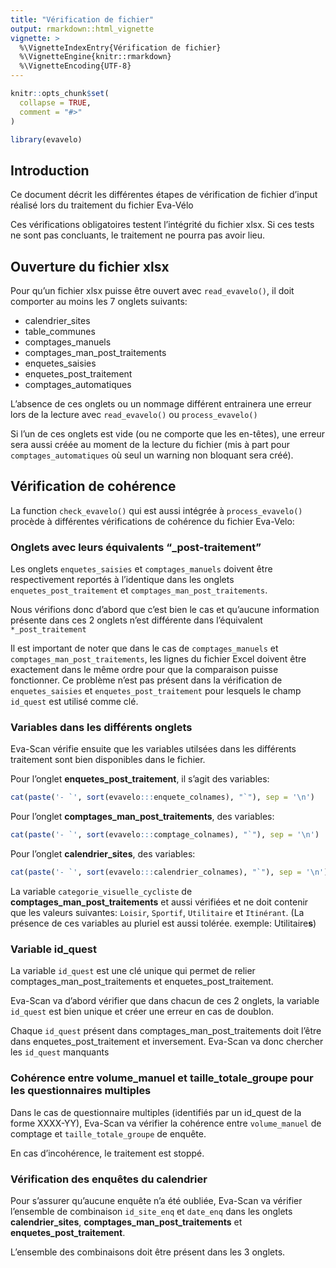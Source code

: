 ```yaml
---
title: "Vérification de fichier"
output: rmarkdown::html_vignette
vignette: >
  %\VignetteIndexEntry{Vérification de fichier}
  %\VignetteEngine{knitr::rmarkdown}
  %\VignetteEncoding{UTF-8}
---
```


```r
knitr::opts_chunk$set(
  collapse = TRUE,
  comment = "#>"
)
```

```r
library(evavelo)
```

## Introduction

Ce document décrit les différentes étapes de vérification de fichier d'input réalisé lors du traitement du fichier Eva-Vélo

Ces vérifications obligatoires testent l'intégrité du fichier xlsx. Si ces tests ne sont pas concluants, le traitement ne pourra pas avoir lieu.

## Ouverture du fichier xlsx

Pour qu'un fichier xlsx puisse être ouvert avec `read_evavelo()`, il doit comporter au moins les 7 onglets suivants:

-   calendrier_sites
-   table_communes
-   comptages_manuels
-   comptages_man_post_traitements
-   enquetes_saisies
-   enquetes_post_traitement
-   comptages_automatiques

L'absence de ces onglets ou un nommage différent entrainera une erreur lors de la lecture avec `read_evavelo()` ou `process_evavelo()`

Si l'un de ces onglets est vide (ou ne comporte que les en-têtes), une erreur sera aussi créée au moment de la lecture du fichier (mis à part pour `comptages_automatiques` où seul un warning non bloquant sera créé).

## Vérification de cohérence

La function `check_evavelo()` qui est aussi intégrée à `process_evavelo()` procède à différentes vérifications de cohérence du fichier Eva-Velo:

### Onglets avec leurs équivalents "\_post-traitement"

Les onglets `enquetes_saisies` et `comptages_manuels` doivent être respectivement reportés à l'identique dans les onglets `enquetes_post_traitement` et `comptages_man_post_traitements`.

Nous vérifions donc d'abord que c'est bien le cas et qu'aucune information présente dans ces 2 onglets n'est différente dans l'équivalent `*_post_traitement`

Il est important de noter que dans le cas de `comptages_manuels` et `comptages_man_post_traitements`, les lignes du fichier Excel doivent être exactement dans le même ordre pour que la comparaison puisse fonctionner.
Ce problème n'est pas présent dans la vérification de `enquetes_saisies` et `enquetes_post_traitement` pour lesquels le champ `id_quest` est utilisé comme clé.

### Variables dans les différents onglets

Eva-Scan vérifie ensuite que les variables utilsées dans les différents traitement sont bien disponibles dans le fichier.

Pour l'onglet **enquetes_post_traitement**, il s'agit des variables:

```r
cat(paste('- `', sort(evavelo:::enquete_colnames), "`"), sep = '\n')
```

Pour l'onglet **comptages_man_post_traitements**, des variables:

```r
cat(paste('- `', sort(evavelo:::comptage_colnames), "`"), sep = '\n')
```

Pour l'onglet **calendrier_sites**, des variables:

```r
cat(paste('- `', sort(evavelo:::calendrier_colnames), "`"), sep = '\n')
```

La variable `categorie_visuelle_cycliste` de **comptages_man_post_traitements** et aussi vérifiées et ne doit contenir que les valeurs suivantes: `Loisir`, `Sportif`, `Utilitaire` et `Itinérant`. (La présence de ces variables au pluriel est aussi tolérée. exemple: Utilitaire**s**)

### Variable id_quest

La variable `id_quest` est une clé unique qui permet de relier comptages_man_post_traitements et enquetes_post_traitement.

Eva-Scan va d'abord vérifier que dans chacun de ces 2 onglets, la variable `id_quest` est bien unique et créer une erreur en cas de doublon.

Chaque `id_quest` présent dans comptages_man_post_traitements doit l'être dans enquetes_post_traitement et inversement. Eva-Scan va donc chercher les `id_quest` manquants

### Cohérence entre volume_manuel et taille_totale_groupe pour les questionnaires multiples

Dans le cas de questionnaire multiples (identifiés par un id_quest de la forme XXXX-YY), Eva-Scan va vérifier la cohérence entre `volume_manuel` de comptage et `taille_totale_groupe` de enquête.

En cas d'incohérence, le traitement est stoppé.

### Vérification des enquêtes du calendrier

Pour s'assurer qu'aucune enquête n'a été oubliée, Eva-Scan va vérifier l'ensemble de combinaison `id_site_enq` et `date_enq` dans les onglets **calendrier_sites**, **comptages_man_post_traitements** et **enquetes_post_traitement**.

L'ensemble des combinaisons doit être présent dans les 3 onglets.

